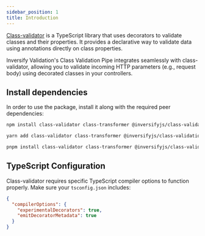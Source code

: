 ```yaml
---
sidebar_position: 1
title: Introduction
---
```


[Class-validator](https://github.com/typestack/class-validator) is a TypeScript library that uses decorators to validate classes and their properties. It provides a declarative way to validate data using annotations directly on class properties.

Inversify Validation's Class Validation Pipe integrates seamlessly with class-validator, allowing you to validate incoming HTTP parameters (e.g., request body) using decorated classes in your controllers.

## Install dependencies

In order to use the package, install it along with the required peer dependencies:

<Tabs>
  <TabItem value="npm" label="npm">

```bash
npm install class-validator class-transformer @inversifyjs/class-validation
```

  </TabItem>
  <TabItem value="yarn" label="yarn">

```bash
yarn add class-validator class-transformer @inversifyjs/class-validation
```

  </TabItem>
  <TabItem value="pnpm" label="pnpm">

```bash
pnpm install class-validator class-transformer @inversifyjs/class-validation
```

  </TabItem>
</Tabs>

## TypeScript Configuration

Class-validator requires specific TypeScript compiler options to function properly. Make sure your `tsconfig.json` includes:

```json
{
  "compilerOptions": {
    "experimentalDecorators": true,
    "emitDecoratorMetadata": true
  }
}
```
